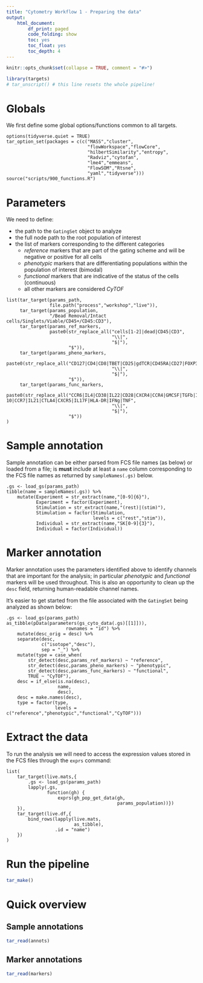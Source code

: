 ```yaml
---
title: "Cytometry Workflow 1 - Preparing the data"
output: 
    html_document:
        df_print: paged
        code_folding: show
        toc: yes
        toc_float: yes
        toc_depth: 4
---
```


```r
knitr::opts_chunk$set(collapse = TRUE, comment = "#>")
```

```r
library(targets)
# tar_unscript() # this line resets the whole pipeline!
```

# Globals

We first define some global options/functions common to all targets.

```targets
options(tidyverse.quiet = TRUE)
tar_option_set(packages = c(c("MASS","cluster",
                              "flowWorkspace","flowCore",
                              "hilbertSimilarity","entropy",
                              "Radviz","cytofan",
                              "lme4","emmeans",
                              "FlowSOM","Rtsne",
                              "yaml","tidyverse")))
source("scripts/900_functions.R")
```

# Parameters

We need to define:

 - the path to the `GatingSet` object to analyze
 - the full node path to the root population of interest
 - the list of markers corresponding to the different categories
     - *reference* markers that are part of the gating scheme and will be negative or positive for all cells
     - *phenotypic* markers that are differentiating populations within the population of interest (bimodal)
     - *functional* markers that are indicative of the status of the cells (continuous)
     - all other markers are considered *CyTOF*

```targets
list(tar_target(params_path,
                file.path("process","workshop","live")),
     tar_target(params_population,
                "/Bead Removal/Intact cells/Singlets/Viable/CD45+/CD45:CD3"),
     tar_target(params_ref_markers,
                paste0(str_replace_all("cells[1-2]|dead|CD45|CD3",
                                       "\\|",
                                       "$|"),
                       "$")),
     tar_target(params_pheno_markers,
                paste0(str_replace_all("CD127|CD4|CD8|TBET|CD25|gdTCR|CD45RA|CD27|FOXP3|CD56",
                                       "\\|",
                                       "$|"),
                       "$")),
     tar_target(params_func_markers,
                paste0(str_replace_all("CCR6|IL4|CD38|IL22|CD28|CXCR4|CCR4|GMCSF|TGFb|IL17a|CXCR3|CD161|IL-10|CCR7|IL21|CTLA4|CXCR5|IL17F|HLA-DR|IFNg|TNF",
                                       "\\|",
                                       "$|"),
                       "$"))
)
```

# Sample annotation

Sample annotation can be either parsed from FCS file names (as below) or loaded from a file; is **must** include at least a `name` column corresponding to the FCS file names as returned by `sampleNames(.gs)` below.

```targets
.gs <- load_gs(params_path)
tibble(name = sampleNames(.gs)) %>% 
    mutate(Experiment = str_extract(name,"[0-9]{6}"),
           Experiment = factor(Experiment),
           Stimulation = str_extract(name,"(rest)|(stim)"),
           Stimulation = factor(Stimulation,
                                levels = c("rest","stim")),
           Individual = str_extract(name,"SK[0-9]{3}"),
           Individual = factor(Individual))
```

# Marker annotation

Marker annotation uses the parameters identified above to identify channels that are important for the analysis; in particular *phenotypic* and *functional* markers will be used throughout. This is also an opportunity to clean up the `desc` field, returning human-readable channel names.

It's easier to get started from the file associated with the `GatingSet` being analyzed as shown below:

```targets
.gs <- load_gs(params_path)
as_tibble(pData(parameters(gs_cyto_data(.gs)[[1]])),
                      rownames = "id") %>% 
    mutate(desc_orig = desc) %>% 
    separate(desc,
             c("isotope","desc"),
             sep = "_") %>% 
    mutate(type = case_when(
        str_detect(desc,params_ref_markers) ~ "reference",
        str_detect(desc,params_pheno_markers) ~ "phenotypic",
        str_detect(desc,params_func_markers) ~ "functional",
        TRUE ~ "CyTOF"),
    desc = if_else(is.na(desc),
                   name,
                   desc),
    desc = make.names(desc),
    type = factor(type,
                  levels = c("reference","phenotypic","functional","CyTOF")))
```

# Extract the data

To run the analysis we will need to access the expression values stored in the FCS files through the `exprs` command:

```targets
list(
    tar_target(live.mats,{
        .gs <- load_gs(params_path)
        lapply(.gs,
               function(gh) {
                   exprs(gh_pop_get_data(gh,
                                         params_population))})
    }),
    tar_target(live.df,{
        bind_rows(lapply(live.mats,
                         as_tibble),
                  .id = "name")
    })
)
```

# Run the pipeline

```r
tar_make()
```

# Quick overview

## Sample annotations

```r
tar_read(annots)
```

## Marker annotations

```r
tar_read(markers)
```

